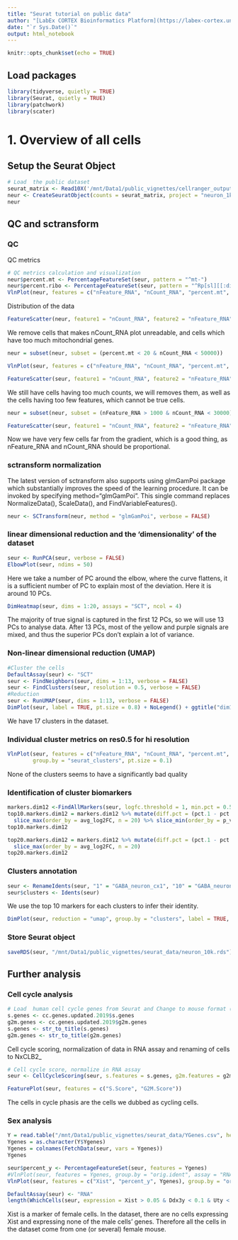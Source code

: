 ```yaml
---
title: "Seurat tutorial on public data"
author: "[LabEx CORTEX Bioinformatics Platform](https://labex-cortex.universite-lyon.fr/) - Lyon 1 University - vignette produced by Emeric Texeraud"
date: "`r Sys.Date()`"
output: html_notebook
---
```


```r
knitr::opts_chunk$set(echo = TRUE)
```

## Load packages
```r
library(tidyverse, quietly = TRUE)
library(Seurat, quietly = TRUE)
library(patchwork)
library(scater)
```

# 1. Overview of all cells
## Setup the Seurat Object
```r
# Load  the public dataset
seurat_matrix <- Read10X('/mnt/Data1/public_vignettes/cellranger_output/neuron_10k/outs/filtered_feature_bc_matrix')
neur <- CreateSeuratObject(counts = seurat_matrix, project = "neuron_1k", min.cells = 3, min.features = 100)
neur
```

## QC and sctransform
### QC
QC metrics
```r
# QC metrics calculation and visualization
neur$percent.mt <- PercentageFeatureSet(seur, pattern = "^mt-")
neur$percent.ribo <- PercentageFeatureSet(seur, pattern = "^Rp[sl][[:digit:]]")
VlnPlot(neur, features = c("nFeature_RNA", "nCount_RNA", "percent.mt", "percent.ribo"), ncol = 4, pt.size = 0.1)
```

Distribution of the data
```r
FeatureScatter(neur, feature1 = "nCount_RNA", feature2 = "nFeature_RNA")
```

We remove cells that makes nCount_RNA plot unreadable, and cells which have too much mitochondrial genes.
```r
neur = subset(neur, subset = (percent.mt < 20 & nCount_RNA < 50000))
```

```r
VlnPlot(seur, features = c("nFeature_RNA", "nCount_RNA", "percent.mt", "percent.ribo"), ncol = 4, pt.size = 0.1)
```
```r
FeatureScatter(seur, feature1 = "nCount_RNA", feature2 = "nFeature_RNA", group.by = "orig.ident")
```
We still have cells having too much counts, we will removes them, as well as the cells having too few features, which cannot be true cells.
```r
neur = subset(neur, subset = (nFeature_RNA > 1000 & nCount_RNA < 30000) & percent.mt < 15)
```

```r
FeatureScatter(seur, feature1 = "nCount_RNA", feature2 = "nFeature_RNA", group.by = "orig.ident")
```
Now we have very few cells far from the gradient, which is a good thing, as nFeature_RNA and nCount_RNA should be proportional.

### sctransform normalization
The latest version of sctransform also supports using glmGamPoi package which substantially improves the speed of the learning procedure. It can be invoked by specifying method="glmGamPoi".
This single command replaces NormalizeData(), ScaleData(), and FindVariableFeatures().
```r
neur <- SCTransform(neur, method = "glmGamPoi", verbose = FALSE)
```

### linear dimensional reduction and the ‘dimensionality’ of the dataset
```r
seur <- RunPCA(seur, verbose = FALSE)
ElbowPlot(seur, ndims = 50)
```
Here we take a number of PC around the elbow, where the curve flattens, it is a sufficient number of PC to explain most of the deviation. Here it is around 10 PCs.

```r
DimHeatmap(seur, dims = 1:20, assays = "SCT", ncol = 4)
```
The majority of true signal is captured in the first 12 PCs, so we will use 13 PCs to analyse data. After 13 PCs, most of the yellow and purple signals are mixed, and thus the superior PCs don't explain a lot of variance.

### Non-linear dimensional reduction (UMAP)
```r
#Cluster the cells
DefaultAssay(seur) <- "SCT"
seur <- FindNeighbors(seur, dims = 1:13, verbose = FALSE)
seur <- FindClusters(seur, resolution = 0.5, verbose = FALSE)
#Reduction
seur <- RunUMAP(seur, dims = 1:13, verbose = FALSE)
DimPlot(seur, label = TRUE, pt.size = 0.8) + NoLegend() + ggtitle("dim13_res0.5")
```
We have 17 clusters in the dataset.

### Individual cluster metrics on res0.5 for hi resolution
```r
VlnPlot(seur, features = c("nFeature_RNA", "nCount_RNA", "percent.mt", "percent.ribo"), ncol = 2,
        group.by = "seurat_clusters", pt.size = 0.1)
```
None of the clusters seems to have a significantly bad quality

### Identification of cluster biomarkers
```r
markers.dim12 <-FindAllMarkers(seur, logfc.threshold = 1, min.pct = 0.5, verbose = FALSE, assay = "RNA", only.pos = TRUE)
top10.markers.dim12 = markers.dim12 %>% mutate(diff.pct = (pct.1 - pct.2)) %>% group_by(cluster) %>%
  slice_max(order_by = avg_log2FC, n = 20) %>% slice_min(order_by = p_val_adj, n = 10)
top10.markers.dim12
```

```r
top20.markers.dim12 = markers.dim12 %>% mutate(diff.pct = (pct.1 - pct.2)) %>% group_by(cluster) %>%
  slice_max(order_by = avg_log2FC, n = 20)
top20.markers.dim12
```

### Clusters annotation
```r
seur <- RenameIdents(seur, "1" = "GABA_neuron_cx1", "10" = "GABA_neuron_cx2", "13" = "cr_cells", "14" = "mural_cells", "15" = "vascular_cells", "16" = "endothelial_cells", "0" = "unknown", "2" = "migrating_neurons", "3" = "bad_cells", "4" = "GLU_neuron1", "5" = "GLU_neuron2", "6" = "GLU_neuron_cx", "7" = "NSCs1", "8" = "GLU_progenitor", "9" = "NSCs2", "11" = "GLU_neuron3", "12" = "NSCs3")
seur$clusters <- Idents(seur)
```
We use the top 10 markers for each clusters to infer their identity.

```r
DimPlot(seur, reduction = "umap", group.by = "clusters", label = TRUE, repel = TRUE) + NoLegend() + NoAxes()
```

### Store Seurat object
```r
saveRDS(seur, "/mnt/Data1/public_vignettes/seurat_data/neuron_10k.rds")
```



## Further analysis

### Cell cycle analysis

```r
# Load  human cell cycle genes from Seurat and Change to mouse format (uppercase first letter)
s.genes <- cc.genes.updated.2019$s.genes
g2m.genes <- cc.genes.updated.2019$g2m.genes
s.genes <- str_to_title(s.genes)
g2m.genes <- str_to_title(g2m.genes)
```

Cell cycle scoring, normalization of data in RNA assay and renaming of cells to NxCLB2_
```r
# Cell cycle score, normalize in RNA assay
seur <- CellCycleScoring(seur, s.features = s.genes, g2m.features = g2m.genes, set.ident = FALSE)
```

```r
FeaturePlot(seur, features = c("S.Score", "G2M.Score"))
```
The cells in cycle phasis are the cells we dubbed as cycling cells. 

### Sex analysis

```r
Y = read.table("/mnt/Data1/public_vignettes/seurat_data/YGenes.csv", header = TRUE)
Ygenes = as.character(Y$Ygenes)
Ygenes = colnames(FetchData(seur, vars = Ygenes))
Ygenes
```

```r
seur$percent_y <- PercentageFeatureSet(seur, features = Ygenes)
#VlnPlot(seur, features = Ygenes, group.by = "orig.ident", assay = "RNA", pt.size = 0.5)
VlnPlot(seur, features = c("Xist", "percent_y", Ygenes), group.by = "orig.ident", assay = "RNA", pt.size = 0.1, ncol = 6)
```

```r
DefaultAssay(seur) <- "RNA"
length(WhichCells(seur, expression = Xist > 0.05 & Ddx3y < 0.1 & Uty < 0.1 & Kdm5d < 0.1))
```
Xist is a marker of female cells. In the dataset, there are no cells expressing Xist and expressing none of the male cells' genes. Therefore all the cells in the dataset come from one (or several) female mouse.